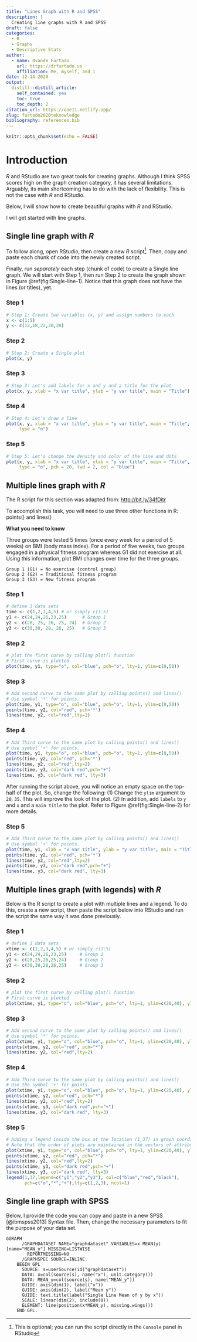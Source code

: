 ```yaml
---
title: "Lines Graph with R and SPSS"
description: |
  Creating line graphs with R and SPSS
draft: false
categories:
  - R
  - Graphs
  - Descriptive Stats
author:
  - name: Ovande Furtado
    url: https://drfurtado.us
    affiliation: Me, myself, and I
date: 12-14-2020
output:
  distill::distill_article:
    self_contained: yes
    toc: true
    toc_depth: 2
citation_url: https://one11.netlify.app/
slug: furtado2020teknowledge
bibliography: references.bib
---
```


```r
knitr::opts_chunk$set(echo = FALSE)
```

# Introduction

*R* and RStudio are two great tools for creating graphs. Although I think SPSS scores high on the graph creation category, it has several limitations. Arguably, its main shortcoming has to do with the lack of flexibility. This is not the case with *R* and RStudio.

Below, I will show how to create beautiful graphs with *R* and RStudio.

I will get started with line graphs.

## Single line graph with *R*

To follow along, open RStudio, then create a new *R* script[^1]. Then, copy and paste each chunk of code into the newly created script.

[^1]: This is optional; you can run the script directly in the `Console` panel in RStudio

Finally, run *separately* each step (chunk of code) to create a Single line graph. We will start with Step 1, then run Step 2 to create the graph shown in Figure \@ref(fig:Single-line-1). Notice that this graph does not have the lines (or titles), yet.

### Step 1

```r
# Step 1: Create two variables (x, y) and assign numbers to each
x <- c(1:5)
y <- c(12,18,22,20,28)
```

### Step 2

```r
# Step 2: Create a Single plot
plot(x, y)
```

### Step 3

```r
# Step 3: Let's add labels for x and y and a title for the plot
plot(x, y, xlab = "x var title", ylab = "y var title", main = "Title")
```

### Step 4

```r
# Step 4: Let's draw a line
plot(x, y, xlab = "x var title", ylab = "y var title", main = "Title", 
     type = "o")
```

### Step 5

```r
# Step 5: Let's change the density and color of the line and dots
plot(x, y, xlab = "x var title", ylab = "y var title", main = "Title", 
     type = "o", pch = 20, lwd = 2, col = "blue")
```

## Multiple lines graph with *R*

<aside>

The R script for this section was adapted from: <http://bit.ly/34fDitr>

</aside>

To accomplish this task, you will need to use three other functions in R: points() and lines()

**What you need to know**

Three groups were tested 5 times (once every week for a period of 5 weeks) on BMI (body mass index). For a period of five weeks, two groups engaged in a physical fitness program whereas G1 did not exercise at all. Using this information, plot BMI changes over time for the three groups.

    Group 1 (G1) = No exercise (control group)
    Group 2 (G2) = Traditional fitness program
    Group 3 (G3) = New fitness program

### Step 1

```r
# define 3 data sets
time <- c(1,2,3,4,5) # or simply c(1:5)
y1 <- c(24,24,26,23,25)      # Group 1
y2 <- c(28, 25, 26, 25, 24)  # Group 2
y3 <- c(30,30, 28, 26, 25)   # Group 3
```

### Step 2

```r
# plot the first curve by calling plot() function
# First curve is plotted
plot(time, y1, type="o", col="blue", pch="o", lty=1, ylim=c(0,50))
```

### Step 3

```r
# Add second curve to the same plot by calling points() and lines()
# Use symbol '*' for points.
plot(time, y1, type="o", col="blue", pch="o", lty=1, ylim=c(0,50))
points(time, y2, col="red", pch='*')
lines(time, y2, col="red",lty=2)
```

### Step 4

```r
# Add Third curve to the same plot by calling points() and lines()
# Use symbol '+' for points.
plot(time, y1, type="o", col="blue", pch="o", lty=1, ylim=c(0,50))
points(time, y2, col="red", pch='*')
lines(time, y2, col="red",lty=2)
points(time, y3, col="dark red",pch="+")
lines(time, y3, col="dark red", lty=3)
```

After running the script above, you will notice an empty space on the top-half of the plot. So, change the following: (1) Change the `ylim` argument to `20`, `35`. This will improve the look of the plot. (2) In addition, add `labels` to `y` and `x` and a `main title` to the plot. Refer to Figure \@ref(fig:Single-line-2) for more details.

### Step 5

```r
# Add Third curve to the same plot by calling points() and lines()
# Use symbol '+' for points.
plot(time, y1, xlab = "x var title", ylab = "y var title", main = "Title", type="o", col="blue", pch="o", lty=1, ylim=c(20,35))
points(time, y2, col="red", pch='*')
lines(time, y2, col="red",lty=2)
points(time, y3, col="dark red",pch="+")
lines(time, y3, col="dark red", lty=3)
```

## Multiple lines graph (with legends) with *R*

Below is the R script to create a plot with multiple lines and a legend. To do this, create a new script, then paste the script below into RStudio and run the script the same way it was done previously.

### Step 1

```r
# define 3 data sets
xtime <- c(1,2,3,4,5) # or simply c(1:5)
y1 <- c(24,24,26,23,25)     # Group 1
y2 <- c(28,25,26,25,24)     # Group 2
y3 <- c(30,30,28,26,25)     # Group 3
```

### Step 2

```r
# plot the first curve by calling plot() function
# First curve is plotted
plot(xtime, y1, type="o", col="blue", pch="o", lty=1, ylim=c(20,40), ylab="y" )
```

### Step 3

```r
# Add second curve to the same plot by calling points() and lines()
# Use symbol '*' for points.
plot(xtime, y1, type="o", col="blue", pch="o", lty=1, ylim=c(20,40), ylab="y" )
points(xtime, y2, col="red", pch="*")
lines(xtime, y2, col="red",lty=2)
```

### Step 4

```r
# Add Third curve to the same plot by calling points() and lines()
# Use the symbol '+' for points.
plot(xtime, y1, type="o", col="blue", pch="o", lty=1, ylim=c(20,40), ylab="y" )
points(xtime, y2, col="red", pch="*")
lines(xtime, y2, col="red",lty=2)
points(xtime, y3, col="dark red",pch="+")
lines(xtime, y3, col="dark red", lty=3)
```

### Step 5

```r
# Adding a legend inside the box at the location (1,37) in graph coordinates.
# Note that the order of plots are maintained in the vectors of attributes.
plot(xtime, y1, type="o", col="blue", pch="o", lty=1, ylim=c(20,40), ylab="y" )
points(xtime, y2, col="red", pch="*")
lines(xtime, y2, col="red",lty=2)
points(xtime, y3, col="dark red",pch="+")
lines(xtime, y3, col="dark red", lty=3)
legend(1,37,legend=c("y1","y2","y3"), col=c("blue","red","black"),
       pch=c("o","*","+"),lty=c(1,2,3), ncol=1)
```

## Single line graph with SPSS

Below, I provide the code you can copy and paste in a new SPSS [@ibmspss2013] Syntax file. Then, change the necessary parameters to fit the purpose of your data set.

    GGRAPH
          /GRAPHDATASET NAME="graphdataset" VARIABLES=x MEAN(y)[name="MEAN_y"] MISSING=LISTWISE 
            REPORTMISSING=NO
          /GRAPHSPEC SOURCE=INLINE.
        BEGIN GPL
          SOURCE: s=userSource(id("graphdataset"))
          DATA: x=col(source(s), name("x"), unit.category())
          DATA: MEAN_y=col(source(s), name("MEAN_y"))
          GUIDE: axis(dim(1), label("x"))
          GUIDE: axis(dim(2), label("Mean y"))
          GUIDE: text.title(label("Single Line Mean of y by x"))
          SCALE: linear(dim(2), include(0))
          ELEMENT: line(position(x*MEAN_y), missing.wings())
        END GPL.